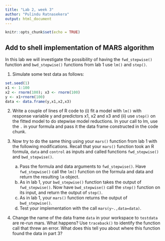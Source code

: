 ```yaml
---
title: "Lab 2, week 3"
author: "Pulindu Ratnasekera"
output: html_document
---
```


```r
knitr::opts_chunk$set(echo = TRUE)
```

## Add to shell implementation of MARS algorithm

In this lab we will investigate the possibility of having the 
`fwd_stepwise()` function and `bwd_stepwise()` functions from lab 1
use `lm()` and `step()`.

1. Simulate some test data as follows:
```r
set.seed(1)
x1 <- 1:100
x2 <- rnorm(100); x3 <- rnorm(100)
y <- x1+rnorm(100)
data <- data.frame(y,x1,x2,x3)
```


2. Write a couple of lines of R code to (i) fit a model with `lm()`
with response variable y and predictors x1, x2 and x3 and (ii) use
`step()` on the fitted model to do stepwise model reductions.
In your call to lm, use the `.` in your formula and pass it the 
data frame constructed in the code chunk.


3. Now try to do the same thing using your `mars()` function from lab
1 with the following modifications. 
Recall that your `mars()` function
took an R formula, `data` and `control` as inputs 
and called functions `fwd_stepwise()` and `bwd_stepwise()`.
    a. Pass the formula and data arguments to `fwd_stepwise()`. 
    Have `fwd_stepwise()` call the `lm()` function on the
    formula and data and return the resulting `lm` object.
    b. As in lab 1, your `bwd_stepwise()` function takes the output
    of `fwd_stepwise()`. Now have `bwd_stepwise()` call the 
    `step()` function on its input, and return the output of `step()`.
    c. As in lab 1, your `mars()` function returns the output of `bwd_stepwise()`. 
    d. Test your implementation with the call `mars(y~.,data=data)`.


4. Change the name of the data frame `data` in your workspace
to `testdata` are re-run mars. What happens? Use `traceback()`
to identify the function call that threw an error. What does this
tell you about where this function found the data in part 3?
